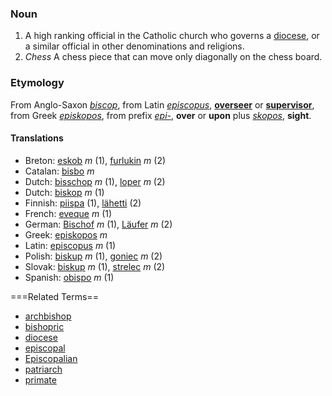 ===Noun===
#A high ranking official in the Catholic church who governs a [[diocese]], or a similar official in other denominations and religions.
#''Chess'' A chess piece that can move only diagonally on the chess board.

===Etymology===

From Anglo-Saxon ''[[biscop]]'', from Latin ''[[episcopus]]'', '''[[overseer]]''' or '''[[supervisor]]''', from Greek ''[[episkopos]]'', from prefix ''[[epi-]]'', '''over''' or '''upon''' plus ''[[skopos]]'', '''sight'''.

==== Translations ====
*Breton: [[eskob]] ''m'' (1), [[furlukin]] ''m'' (2)
*Catalan: [[bisbo]] ''m''
*Dutch: [[bisschop]] ''m'' (1), [[loper]] ''m'' (2)
*Dutch: [[biskop]] ''m'' (1)
*Finnish: [[piispa]] (1), [[lähetti]] (2)
*French: [[eveque]] ''m'' (1)
*German: [[Bischof]] ''m'' (1), [[Läufer]] ''m'' (2)
*Greek: [[episkopos]] ''m''
*Latin: [[episcopus]] ''m'' (1)
*Polish: [[biskup]] ''m'' (1), [[goniec]] ''m'' (2)
*Slovak: [[biskup]] ''m'' (1), [[strelec]] ''m'' (2)
*Spanish: [[obispo]] ''m'' (1)

===Related Terms==
*[[archbishop]]
*[[bishopric]]
*[[diocese]]
*[[episcopal]]
*[[Episcopalian]]
*[[patriarch]]
*[[primate]]